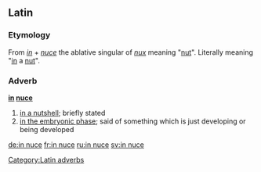 ==Latin==
===Etymology===
From ''[[in#Latin|in]]'' + ''[[nuce]]'' the ablative singular of ''[[nux]]'' meaning "[[nut]]". Literally meaning "[[in]] a [[nut]]".
===Adverb===
'''[[in#Latin|in]] [[nux#Latin|nuce]]'''

# [[in a nutshell]]; briefly stated
# [[in the embryonic phase]]; said of something which is just developing or being developed

[[Category:Latin adverbs]]

[[de:in nuce]]
[[fr:in nuce]]
[[ru:in nuce]]
[[sv:in nuce]]